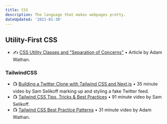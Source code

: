 ```yaml
---
title: CSS
description: The language that makes webpages pretty.
dateUpdated: '2021-01-30'
---
```


## Utility-First CSS

- ✍️ [CSS Utility Classes and "Separation of Concerns"](https://adamwathan.me/css-utility-classes-and-separation-of-concerns/) • Article by Adam Wathan.

### TailwindCSS

- 📺 [Building a Twitter Clone with Tailwind CSS and Next.js](https://m.youtube.com/watch?v=Ra5SUzeXOac) • 35 minute video by Sam Selikoff marking up and styling a fake Twitter feed.
- 📺 [Tailwind CSS Tips, Tricks & Best Practices](https://m.youtube.com/watch?v=nqNIy8HkEQ8) • 91 minute video by Sam Selikoff.
- 📺 [Tailwind CSS Best Practice Patterns](https://m.youtube.com/watch?v=J_7_mnFSLDg) • 31 minute video by Adam Wathan.
